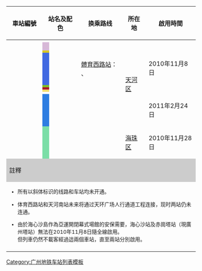 {| class="wikitable" style="text-align:center;"
|-
! width=80 |車站編號
! colspan="2" width=100 | 站名及配色
! 换乘路线
! 所在地
! 啟用時間
! 车站形式
|-
! colspan="7" style="background:{{廣州地鐵標誌色|APM}};" |{{white|珠江新城旅客自動輸送系統}}
|-
! {{广州地铁车站编号|APM|09}}
! style="background:#D7B8D7;" width="2" |
! {{广州地铁车站链接|林和西}}
| align=left| {{广州地铁路线链接|3|S}} {{广州地铁车站编号|3|17}}
| rowspan="8" | [[天河区]]
| rowspan="7" | 2010年11月8日
| rowspan="9" | 地下[[岛式站台]]
|-
! {{广州地铁车站编号|APM|08}}
! style="background:#D8C722;" |
! {{广州地铁车站链接|体育中心南}}
| align=left|
|-
! {{广州地铁车站编号|APM|07}}
! style="background:#4169E1;" |
! {{广州地铁车站链接|天河南}}
| align=left|[[體育西路站]]{{ref label|1|TH|TH}}：{{广州地铁路线链接|1|S}} {{广州地铁车站编号|1|14}}、{{广州地铁路线链接|3|S}} {{广州地铁车站编号|3|11}}
|-
! {{广州地铁车站编号|APM|06}}
! style="background:#81BD25;" |
! {{广州地铁车站链接|黄埔大道}}
| align=left|
|-
! {{广州地铁车站编号|APM|05}}
! style="background:#AB162B;" |
! {{广州地铁车站链接|妇儿中心}}
| align=left|
|-
! {{广州地铁车站编号|APM|04}}
! style="background:#F5DB6B;" |
! {{广州地铁车站链接|花城大道}}
| align=left|
|-
! {{广州地铁车站编号|APM|03}}
! style="background:#FFFFFF;" |
! {{广州地铁车站链接|大剧院}}
| align=left|
|-
! {{广州地铁车站编号|APM|02}}
! style="background:#2E7DE1;" |
! {{广州地铁车站链接|海心沙}}
| align=left|
| 2011年2月24日{{ref label|2|HXS|HXS}}
|-
! {{广州地铁车站编号|APM|01}}
! style="background:#7BDEA7;" |
! {{广州地铁车站链接|广州塔}}
| align=left| {{广州地铁路线链接|3|S}} {{广州地铁车站编号|3|09}}<br />{{广州地铁路线链接|THZ1|S}} [[广州塔站 (有轨电车)|{{广州地铁车站编号|THZ1|01}}]]
| [[海珠区]]
| 2010年11月28日{{ref label|2|HXS|HXS}}
|-
! colspan="7" style="background:#CCCCCC;" |註釋
|-
| colspan="7" style="font-size:85%; text-align:left;" |
* 所有以斜体标识的线路和车站均未开通。
* {{note label|1|TH|TH}}体育西路站和天河南站未来将通过天环广场人行通道工程连接，现时两站仍未连通。
* {{note label|2|HXS|HXS}}由於海心沙島作為亞運開閉幕式場館的安保需要，海心沙站及赤崗塔站（現廣州塔站）無法在2010年11月8日隨全線啟用。<br>但列車仍然不載客經過這兩個車站，直至兩站分別啟用。
|-
| colspan="7" style="font-size:85%;" | <div style="text-align: right;">{{Tnavbar|珠江新城旅客自动输送系统车站列表|mini=1}}</div>
|}<noinclude>[[Category:广州地铁车站列表模板]]</noinclude>